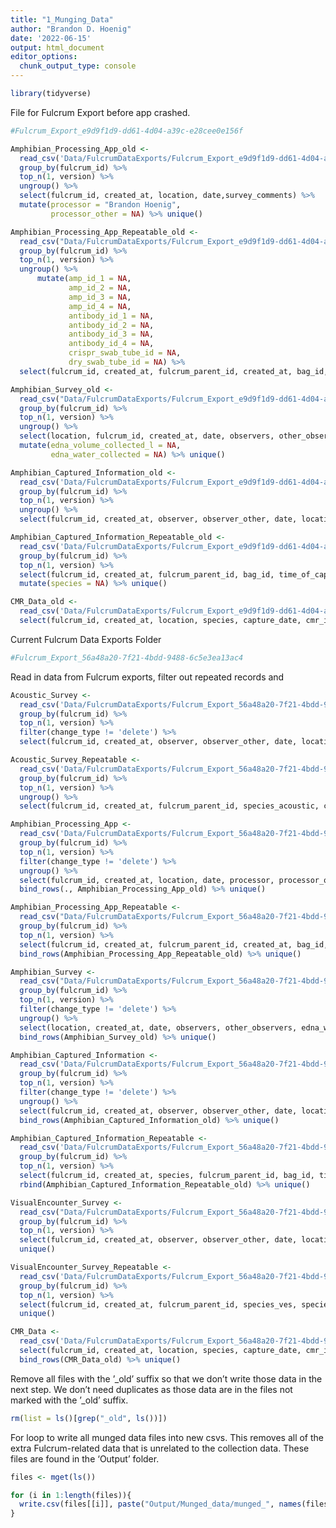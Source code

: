 ```yaml
---
title: "1_Munging_Data"
author: "Brandon D. Hoenig"
date: '2022-06-15'
output: html_document
editor_options: 
  chunk_output_type: console
---
```


```r
library(tidyverse)
```


File for Fulcrum Export before app crashed. 
```r
#Fulcrum_Export_e9d9f1d9-dd61-4d04-a39c-e28cee0e156f
```

```r
Amphibian_Processing_App_old <-
  read_csv('Data/FulcrumDataExports/Fulcrum_Export_e9d9f1d9-dd61-4d04-a39c-e28cee0e156f/ple_amphibian_survey/ple_amphibian_survey.csv') %>% 
  group_by(fulcrum_id) %>% 
  top_n(1, version) %>% 
  ungroup() %>% 
  select(fulcrum_id, created_at, location, date,survey_comments) %>%
  mutate(processor = "Brandon Hoenig", 
         processor_other = NA) %>% unique()

Amphibian_Processing_App_Repeatable_old <-
  read_csv("Data/FulcrumDataExports/Fulcrum_Export_e9d9f1d9-dd61-4d04-a39c-e28cee0e156f/ple_amphibian_survey/ple_amphibian_survey_amphibian_capture_survey_collections.csv") %>% 
  group_by(fulcrum_id) %>%
  top_n(1, version) %>% 
  ungroup() %>% 
      mutate(amp_id_1 = NA, 
             amp_id_2 = NA, 
             amp_id_3 = NA, 
             amp_id_4 = NA, 
             antibody_id_1 = NA,
             antibody_id_2 = NA, 
             antibody_id_3 = NA,
             antibody_id_4 = NA,
             crispr_swab_tube_id = NA,
             dry_swab_tube_id = NA) %>%
  select(fulcrum_id, created_at, fulcrum_parent_id, created_at, bag_id, species_capture, species_capture_other, capture_type, capture_type_other, capture_mark_recapture, life_stage, life_stage_other, sex, sex_other, snout_vent_length, body_and_bag_mass, bag_mass, body_mass, bd_swab_tube_id, crispr_swab_tube_id, bacterial_swab_tube_id, mucusome_id, amp_id_1, amp_id_2, amp_id_3, amp_id_4, antibody_id_1, antibody_id_2, antibody_id_3, antibody_id_4, toe_clip_tube_id, capture_comments, time_of_capture, body_temperature, microhabitat_type, microhabitat_temperature) %>% unique()

Amphibian_Survey_old <-
  read_csv("Data/FulcrumDataExports/Fulcrum_Export_e9d9f1d9-dd61-4d04-a39c-e28cee0e156f/ple_amphibian_survey/ple_amphibian_survey.csv") %>% 
  group_by(fulcrum_id) %>% 
  top_n(1, version) %>% 
  ungroup() %>% 
  select(location, fulcrum_id, created_at, date, observers, other_observers,humidity, pressure, elevation, wind_speed_ms, air_temperature_c, dissolved_oxygen, water_temperature_c, conductivity_us, ph, sampling_event_comments) %>%
  mutate(edna_volume_collected_l = NA,
         edna_water_collected = NA) %>% unique()

Amphibian_Captured_Information_old <-
  read_csv('Data/FulcrumDataExports/Fulcrum_Export_e9d9f1d9-dd61-4d04-a39c-e28cee0e156f/captured_amphibian_information/captured_amphibian_information.csv') %>% 
  group_by(fulcrum_id) %>% 
  top_n(1, version) %>% 
  ungroup() %>% 
  select(fulcrum_id, created_at, observer, observer_other, date, location, start_time, end_time)  %>% unique()

Amphibian_Captured_Information_Repeatable_old <-
  read_csv('Data/FulcrumDataExports/Fulcrum_Export_e9d9f1d9-dd61-4d04-a39c-e28cee0e156f/captured_amphibian_information/captured_amphibian_information_captured_amphibian_information.csv') %>%
  group_by(fulcrum_id) %>% 
  top_n(1, version) %>% 
  select(fulcrum_id, created_at, fulcrum_parent_id, bag_id, time_of_capture, body_temperature, microhabitat_type, microhabitat_temperature, bag_photo) %>%
  mutate(species = NA) %>% unique()

CMR_Data_old <-
  read_csv('Data/FulcrumDataExports/Fulcrum_Export_e9d9f1d9-dd61-4d04-a39c-e28cee0e156f/ple_cmr_data/ple_cmr_data.csv') %>% 
  select(fulcrum_id, created_at, location, species, capture_date, cmr_id, cmr_id_other) 
```


Current Fulcrum Data Exports Folder
```r
#Fulcrum_Export_56a48a20-7f21-4bdd-9488-6c5e3ea13ac4
```


Read in data from Fulcrum exports, filter out repeated records and 
```r
Acoustic_Survey <-
  read_csv('Data/FulcrumDataExports/Fulcrum_Export_56a48a20-7f21-4bdd-9488-6c5e3ea13ac4/ple_acoustic_survey/ple_acoustic_survey.csv') %>% 
  group_by(fulcrum_id) %>% 
  top_n(1, version) %>% 
  filter(change_type != 'delete') %>% 
  select(fulcrum_id, created_at, observer, observer_other, date, location, start_time, end_time) %>% unique()

Acoustic_Survey_Repeatable <-
  read_csv('Data/FulcrumDataExports/Fulcrum_Export_56a48a20-7f21-4bdd-9488-6c5e3ea13ac4/ple_acoustic_survey/ple_acoustic_survey_acoustic_survey.csv') %>%
  group_by(fulcrum_id) %>% 
  top_n(1, version) %>% 
  ungroup() %>%
  select(fulcrum_id, created_at, fulcrum_parent_id, species_acoustic, call_index, acoustic_comments) %>% unique()

Amphibian_Processing_App <-
  read_csv('Data/FulcrumDataExports/Fulcrum_Export_56a48a20-7f21-4bdd-9488-6c5e3ea13ac4/ple_amphibian_processing_app/ple_amphibian_processing_app.csv') %>% 
  group_by(fulcrum_id) %>% 
  top_n(1, version) %>% 
  filter(change_type != 'delete') %>%
  ungroup() %>% 
  select(fulcrum_id, created_at, location, date, processor, processor_other, survey_comments) %>%
  bind_rows(., Amphibian_Processing_App_old) %>% unique()

Amphibian_Processing_App_Repeatable <-
  read_csv("Data/FulcrumDataExports/Fulcrum_Export_56a48a20-7f21-4bdd-9488-6c5e3ea13ac4/ple_amphibian_processing_app/ple_amphibian_processing_app_amphibian_capture_survey_collections.csv") %>%
  group_by(fulcrum_id) %>% 
  top_n(1, version) %>%
  select(fulcrum_id, created_at, fulcrum_parent_id, created_at, bag_id, species_capture, species_capture_other, capture_type, capture_type_other, capture_mark_recapture, life_stage, life_stage_other, sex, sex_other, snout_vent_length, body_and_bag_mass, bag_mass, body_mass, bd_swab_tube_id, dry_swab_tube_id, crispr_swab_tube_id, bacterial_swab_tube_id, mucusome_id, amp_id_1, amp_id_2, amp_id_3, amp_id_4, antibody_id_1, antibody_id_2, antibody_id_3, antibody_id_4, toe_clip_tube_id) %>%
  bind_rows(Amphibian_Processing_App_Repeatable_old) %>% unique()

Amphibian_Survey <-
  read_csv("Data/FulcrumDataExports/Fulcrum_Export_56a48a20-7f21-4bdd-9488-6c5e3ea13ac4/ple_amphibian_survey/ple_amphibian_survey.csv") %>% 
  group_by(fulcrum_id) %>% 
  top_n(1, version) %>% 
  filter(change_type != 'delete') %>%
  ungroup() %>%
  select(location, created_at, date, observers, other_observers, edna_water_collected, edna_volume_collected_l, humidity, pressure, elevation, wind_speed_ms, air_temperature_c, dissolved_oxygen, water_temperature_c, conductivity_us, ph, sampling_event_comments) %>%
  bind_rows(Amphibian_Survey_old) %>% unique()

Amphibian_Captured_Information <-
  read_csv('Data/FulcrumDataExports/Fulcrum_Export_56a48a20-7f21-4bdd-9488-6c5e3ea13ac4/ple_captured_amphibian_information/ple_captured_amphibian_information.csv') %>% 
  group_by(fulcrum_id) %>% 
  top_n(1, version) %>% 
  filter(change_type != 'delete') %>%
  ungroup() %>% 
  select(fulcrum_id, created_at, observer, observer_other, date, location, start_time, end_time, survey_comments) %>%
  bind_rows(Amphibian_Captured_Information_old) %>% unique()

Amphibian_Captured_Information_Repeatable <-
  read_csv('Data/FulcrumDataExports/Fulcrum_Export_56a48a20-7f21-4bdd-9488-6c5e3ea13ac4/ple_captured_amphibian_information/ple_captured_amphibian_information_captured_amphibian_information.csv') %>%
  group_by(fulcrum_id) %>% 
  top_n(1, version) %>% 
  select(fulcrum_id, created_at, species, fulcrum_parent_id, bag_id, time_of_capture, body_temperature, microhabitat_type, microhabitat_temperature, bag_photo) %>%
  rbind(Amphibian_Captured_Information_Repeatable_old) %>% unique()

VisualEncounter_Survey <-
  read_csv("Data/FulcrumDataExports/Fulcrum_Export_56a48a20-7f21-4bdd-9488-6c5e3ea13ac4/ple_visual_encounter_survey/ple_visual_encounter_survey.csv")  %>%
  group_by(fulcrum_id) %>% 
  top_n(1, version) %>% 
  select(fulcrum_id, created_at, observer, observer_other, date, location, start_time, end_time) %>% 
  unique() 

VisualEncounter_Survey_Repeatable <-
  read_csv('Data/FulcrumDataExports/Fulcrum_Export_56a48a20-7f21-4bdd-9488-6c5e3ea13ac4/ple_visual_encounter_survey/ple_visual_encounter_survey_visual_encounter_information.csv')  %>%
  group_by(fulcrum_id) %>% 
  top_n(1, version) %>% 
  select(fulcrum_id, created_at, fulcrum_parent_id, species_ves, species_ves_other, count_ves, comments_ves) %>%
  unique()

CMR_Data <-
  read_csv('Data/FulcrumDataExports/Fulcrum_Export_56a48a20-7f21-4bdd-9488-6c5e3ea13ac4/ple_cmr_data/ple_cmr_data.csv') %>% 
  select(fulcrum_id, created_at, location, species, capture_date, cmr_id, cmr_id_other) %>%
  bind_rows(CMR_Data_old) %>% unique()
```

Remove all files with the '_old' suffix so that we don't write those data in the next step.  We don't need duplicates as those data are in the files not marked with the '_old' suffix. 
```r
rm(list = ls()[grep("_old", ls())])
```


For loop to write all munged data files into new csvs.  This removes all of the extra Fulcrum-related data that is unrelated to the collection data. These files are found in the 'Output' folder. 
```r
files <- mget(ls())

for (i in 1:length(files)){
  write.csv(files[[i]], paste("Output/Munged_data/munged_", names(files[i]), ".csv", sep = ""), row.names = FALSE)
}
```



